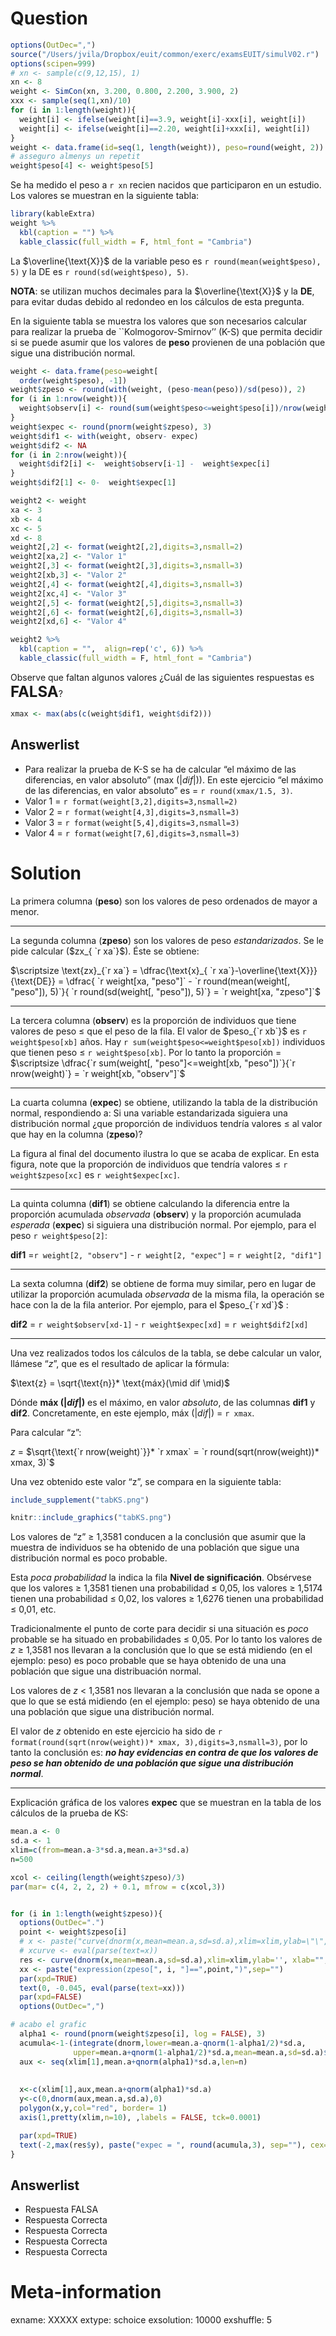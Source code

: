 Question
========
```r
options(OutDec=",")
source("/Users/jvila/Dropbox/euit/common/exerc/examsEUIT/simulV02.r")
options(scipen=999)
# xn <- sample(c(9,12,15), 1)
xn <- 8
weight <- SimCon(xn, 3.200, 0.800, 2.200, 3.900, 2)
xxx <- sample(seq(1,xn)/10)
for (i in 1:length(weight)){
  weight[i] <- ifelse(weight[i]==3.9, weight[i]-xxx[i], weight[i])
  weight[i] <- ifelse(weight[i]==2.20, weight[i]+xxx[i], weight[i])
}
weight <- data.frame(id=seq(1, length(weight)), peso=round(weight, 2))
# asseguro almenys un repetit
weight$peso[4] <- weight$peso[5]

```
Se ha medido el peso a `r xn` recien nacidos que participaron en un estudio. Los valores se muestran en la siguiente tabla:

```r
library(kableExtra)
weight %>%
  kbl(caption = "") %>%
  kable_classic(full_width = F, html_font = "Cambria")
``` 

La $\overline{\text{X}}$ de la variable peso es `r round(mean(weight$peso), 5)` y la DE es `r round(sd(weight$peso), 5)`.

**NOTA**: se utilizan muchos decimales para la $\overline{\text{X}}$ y la **DE**, para evitar dudas debido al redondeo en los cálculos de esta pregunta.

En la siguiente tabla se muestra los valores que son necesarios calcular para realizar la prueba de ``Kolmogorov-Smirnov'' (K-S) que permita decidir si se puede asumir que los valores de **peso** provienen de una población que sigue una distribución normal. 
```r
weight <- data.frame(peso=weight[
  order(weight$peso), -1])
weight$zpeso <- round(with(weight, (peso-mean(peso))/sd(peso)), 2)
for (i in 1:nrow(weight)){
  weight$observ[i] <- round(sum(weight$peso<=weight$peso[i])/nrow(weight), 3)
}
weight$expec <- round(pnorm(weight$zpeso), 3)
weight$dif1 <- with(weight, observ- expec)
weight$dif2 <- NA
for (i in 2:nrow(weight)){
  weight$dif2[i] <-  weight$observ[i-1] -  weight$expec[i]  
}
weight$dif2[1] <- 0-  weight$expec[1] 

weight2 <- weight
xa <- 3
xb <- 4
xc <- 5
xd <- 8
weight2[,2] <- format(weight2[,2],digits=3,nsmall=2)
weight2[xa,2] <- "Valor 1"
weight2[,3] <- format(weight2[,3],digits=3,nsmall=3)
weight2[xb,3] <- "Valor 2"
weight2[,4] <- format(weight2[,4],digits=3,nsmall=3)
weight2[xc,4] <- "Valor 3"
weight2[,5] <- format(weight2[,5],digits=3,nsmall=3)
weight2[,6] <- format(weight2[,6],digits=3,nsmall=3)
weight2[xd,6] <- "Valor 4"
```

```r
weight2 %>%
  kbl(caption = "",  align=rep('c', 6)) %>%
  kable_classic(full_width = F, html_font = "Cambria")
``` 
Observe que faltan algunos valores ¿Cuál de las siguientes respuestas es <font size="5"> **FALSA**</font>?
```r
xmax <- max(abs(c(weight$dif1, weight$dif2)))
```

Answerlist
----------
* Para realizar la prueba de K-S se ha de calcular "el máximo de las diferencias, en valor absoluto" (max ($|dif|$)). En este ejercicio "el máximo de las diferencias, en valor absoluto" es = `r round(xmax/1.5, 3)`. 
* Valor 1 = `r format(weight[3,2],digits=3,nsmall=2)`
* Valor 2 = `r format(weight[4,3],digits=3,nsmall=3)` 
* Valor 3 = `r format(weight[5,4],digits=3,nsmall=3)`
* Valor 4 = `r format(weight[7,6],digits=3,nsmall=3)`

Solution
========
La primera columna (**peso**) son los valores de peso ordenados de mayor a menor.
 
----

La segunda columna (**zpeso**) son los valores de peso *estandarizados*. Se le pide calcular ($zx_{ `r xa`}$). Éste se obtiene:

$\scriptsize \text{zx}_{`r xa`} = \dfrac{\text{x}_{ `r xa`}-\overline{\text{X}}}{\text{DE}} = \dfrac{ `r weight[xa, "peso"]` -  `r round(mean(weight[, "peso"]), 5)`}{ `r round(sd(weight[, "peso"]), 5)`} =  `r weight[xa, "zpeso"]`$

----

La tercera columna (**observ**) es la proporción de individuos que tiene valores de peso <span>&le;</span> que el peso de la fila. El valor de $peso_{`r xb`}$ es `r weight$peso[xb]` años. Hay `r sum(weight$peso<=weight$peso[xb])` individuos que tienen peso <span>&le;</span> `r weight$peso[xb]`. Por lo tanto la proporción = $\scriptsize \dfrac{`r sum(weight[, "peso"]<=weight[xb, "peso"])`}{`r nrow(weight)`} = `r weight[xb, "observ"]`$

----

La cuarta columna (**expec**) se obtiene, utilizando la tabla de la distribución normal, respondiendo a: Si una variable estandarizada siguiera una distribución normal ¿que proporción de individuos tendría valores <span>&le;</span> al valor que hay en la columna (**zpeso**)?

La figura al final del documento ilustra lo que se acaba de explicar. En esta figura, note que la proporción de individuos que tendría valores <span>&le;</span>  `r weight$zpeso[xc]` es `r weight$expec[xc]`.

----

La quinta columna (**dif1**) se obtiene calculando la diferencia entre la proporción acumulada *observada* (**observ**) y la proporción acumulada *esperada* (**expec**) si siguiera una distribución normal. Por ejemplo, para el peso `r weight$peso[2]`: 

**dif1** =`r weight[2, "observ"]` - `r weight[2, "expec"]` = `r weight[2, "dif1"]`

----

La sexta columna (**dif2**) se obtiene de forma muy similar, pero en lugar de utilizar la proporción acumulada *observada* de la misma fila, la operación se hace con la de la fila anterior. Por ejemplo, para el $peso_{`r xd`}$ :  


**dif2** = `r weight$observ[xd-1]` - `r weight$expec[xd]` = `r weight$dif2[xd]`

----

Una vez realizados todos los cálculos de la tabla, se debe calcular un valor, llámese "*z*", que es el resultado de aplicar la fórmula: 

$\text{z} = \sqrt{\text{n}}* \text{máx}(\mid dif \mid)$

Dónde **máx ($|dif|$)** es el máximo, en valor *absoluto*, de las columnas **dif1** y **dif2**. Concretamente, en este ejemplo, máx ($|dif|$) = `r xmax`.

Para calcular "z":

*z* = $\sqrt{\text{`r nrow(weight)`}}* `r xmax` = `r round(sqrt(nrow(weight))* xmax, 3)`$

Una vez obtenido este valor "z", se compara en la siguiente tabla:

```r
include_supplement("tabKS.png")
```

```r
knitr::include_graphics("tabKS.png")
```

Los valores de "z" <span>&ge;</span> 1,3581 conducen a la conclusión que asumir que la muestra de individuos se ha obtenido de una población que sigue una distribución normal es poco probable.

Esta *poca probabilidad* la indica la fila **Nivel de significación**. Obsérvese que los valores <span>&ge;</span> 1,3581 tienen una probabilidad <span>&le;</span>  0,05, los valores <span>&ge;</span> 1,5174 tienen una probabilidad <span>&le;</span>  0,02,  los valores <span>&ge;</span> 1,6276 tienen una probabilidad <span>&le;</span>  0,01, etc.

Tradicionalmente el punto de corte para decidir si una situación es *poco* probable se ha situado en probabilidades <span>&le;</span> 0,05. Por lo tanto los valores de *z* <span>&ge;</span> 1,3581 nos llevaran a la conclusión que lo que se está midiendo (en el ejemplo: peso) es poco probable que se haya obtenido de una una población que sigue una distribuación normal.

Los valores de *z* $<$ 1,3581 nos llevaran a la conclusión que nada se opone a que lo que se está midiendo (en el ejemplo: peso) se haya obtenido de una una población que sigue una distribución normal. 

El valor de *z* obtenido en este ejercicio ha sido de `r format(round(sqrt(nrow(weight))* xmax, 3),digits=3,nsmall=3)`, por lo tanto la conclusión es: ***no hay evidencias en contra de que los valores de peso se han obtenido de una población que sigue una distribución normal***.

-----

Explicación gráfica de los valores **expec** que se muestran en la tabla de los cálculos de la prueba de KS:


```r
mean.a <- 0
sd.a <- 1
xlim=c(from=mean.a-3*sd.a,mean.a+3*sd.a)
n=500

xcol <- ceiling(length(weight$zpeso)/3)
par(mar= c(4, 2, 2, 2) + 0.1, mfrow = c(xcol,3))


for (i in 1:length(weight$zpeso)){
  options(OutDec=".")
  point <- weight$zpeso[i]
  # x <- paste("curve(dnorm(x,mean=mean.a,sd=sd.a),xlim=xlim,ylab=\"\", xlab=expression(zpeso[", i, "]==",point,") ,cex=3,axes=F)",sep="")
  # xcurve <- eval(parse(text=x))
  res <- curve(dnorm(x,mean=mean.a,sd=sd.a),xlim=xlim,ylab='', xlab="", cex=3,axes=F)
  xx <- paste("expression(zpeso[", i, "]==",point,")",sep="")  
  par(xpd=TRUE)
  text(0, -0.045, eval(parse(text=xx)))
  par(xpd=FALSE)
  options(OutDec=",")

# acabo el grafic
  alpha1 <- round(pnorm(weight$zpeso[i], log = FALSE), 3)
  acumula<-1-(integrate(dnorm,lower=mean.a-qnorm(1-alpha1/2)*sd.a,
              upper=mean.a+qnorm(1-alpha1/2)*sd.a,mean=mean.a,sd=sd.a)$value)
  aux <- seq(xlim[1],mean.a+qnorm(alpha1)*sd.a,len=n)
  
  
  x<-c(xlim[1],aux,mean.a+qnorm(alpha1)*sd.a)
  y<-c(0,dnorm(aux,mean.a,sd.a),0)
  polygon(x,y,col="red", border= 1)
  axis(1,pretty(xlim,n=10), ,labels = FALSE, tck=0.0001)

  par(xpd=TRUE)
  text(-2,max(res$y), paste("expec = ", round(acumula,3), sep=""), cex=1.2)
}

```

Answerlist
----------
* Respuesta FALSA
* Respuesta Correcta
* Respuesta Correcta
* Respuesta Correcta
* Respuesta Correcta

Meta-information
================
exname: XXXXX
extype: schoice
exsolution: 10000
exshuffle: 5
